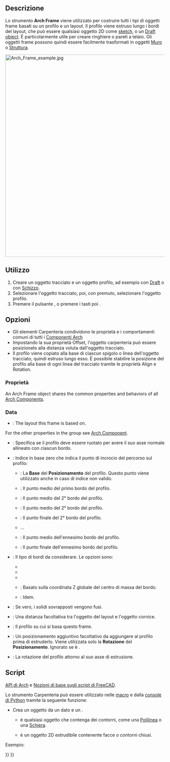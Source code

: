 <languages/>

<div class="mw-translate-fuzzy">
{{Docnav/it
|[[Arch_Equipment/it|Arredo]]
|[[Arch_Fence/it|Recinzione]]
|[[Arch_Workbench/it|Arch]]
|IconL=Arch_Equipment.svg
|IconR=Arch_Fence.svg
|IconC=Workbench_Arch.svg
}}
</div>

{{GuiCommand/it
|Name=Arch Frame
|Name/it=Carpenteria
|MenuLocation=3D/BIM → Frame
|Workbenches=[[BIM_Workbench|BIM]]
|Shortcut={{KEY|F}} {{KEY|R}}
|SeeAlso=
}}

<span id="Description"></span>
==Descrizione==

Lo strumento '''Arch Frame''' viene utilizzato per costruire tutti i tipi di oggetti frame basati su un profilo e un layout. Il profilo viene estruso lungo i bordi del layout, che può essere qualsiasi oggetto 2D come [[Sketcher_Workbench|sketch]], o un [[Draft_Workbench|Draft object]]. È particolarmente utile per creare ringhiere o pareti a telaio. Gli oggetti frame possono quindi essere facilmente trasformati in oggetti [[Arch_Wall|Muro]] o [[Arch_Structure|Struttura]].

[[Image:Arch Frame example.jpg|640px]]
{{Caption|Oggetto Carpenteria creato da una [[Draft_OrthoArray/it|schiera]] derivata da una [[Draft_Line/it|linea]], utilizzando un [[Draft_Circle/it|cerchio]] come profilo.}}

<span id="Usage"></span>
==Utilizzo==

# Creare un oggetto tracciato e un oggetto profilo, ad esempio con [[Draft_Workbench/it|Draft]] o con [[Sketcher Workbench/it|Schizzo]].
# Selezionare l'oggetto tracciato, poi, con {{KEY|Ctrl}} premuto, selezionare l'oggetto profilo.
# Premere il pulsante {{Button|[[Image:Arch Frame.svg|16px]] [[Arch_Frame/it|Carpenteria]]}}, o premere i tasti {{KEY|F}} poi {{KEY|R}}.

<span id="Options"></span>
== Opzioni ==

<div class="mw-translate-fuzzy">
* Gli elementi Carpenteria condividono le proprietà e i comportamenti comuni di tutti i [[Arch_Component/it|Componenti Arch]]
* Impostando la sua proprietà Offset, l'oggetto carpenteria può essere posizionato alla distanza voluta dall'oggetto tracciato. 
* Il profilo viene copiato alla base di ciascun spigolo o linea dell'oggetto tracciato, quindi estruso lungo esso. È possibile stabilire la posizione del profilo alla base di ogni linea del tracciato tramite le proprietà Align e Rotation.
</div>

<span id="Properties"></span>
=== Proprietà ===

An Arch Frame object shares the common properties and behaviors of all [[Arch_Component|Arch Components]].

===Data===

{{TitleProperty|Component}}

* {{PropertyData|Base|Link}}: The layout this frame is based on.

For the other properties in the group see [[Arch_Component#Properties|Arch Component]].

{{TitleProperty|Frame}}

* {{PropertyData|Align|Bool}}: Specifica se il profilo deve essere ruotato per avere il suo asse normale allineato con ciascun bordo.
* {{PropertyData|Base Point|Integer}}: Indice in base zero che indica il punto di incrocio del percorso sul profilo:
** {{Value|0}}: La '''Base''' del '''Posizionamento''' del profilo. Questo punto viene utilizzato anche in caso di indice non valido.
** {{Value|1}}: Il punto medio del primo bordo del profilo.
** {{Value|2}}: Il punto medio del 2° bordo del profilo.
** {{Value|3}}: Il punto medio del 2° bordo del profilo.
** {{Value|4}}: Il punto finale del 2° bordo del profilo.
** ...
** {{Value|n*2-1}}: Il punto medio dell'ennesimo bordo del profilo.
** {{Value|n*2}}: Il punto finale dell'ennesimo bordo del profilo.
* {{PropertyData|Edges|Enumeration}}: Il tipo di bordi da considerare. Le opzioni sono:
** {{Value|All edges}}
** {{Value|Vertical edges}}
** {{Value|Horizontal edges}}
** {{Value|Bottom horizontal edges}}: Basato sulla coordinata Z globale del centro di massa del bordo.
** {{Value|Top horizontal edges}}: Idem.
* {{PropertyData|Fuse|Bool}}: Se vero, i solidi sovrapposti vengono fusi.
* {{PropertyData|Offset|VectorDistance}}: Una distanza facoltativa tra l'oggetto del layout e l'oggetto cornice.
* {{PropertyData|Profile|Link}}: Il profilo su cui si basa questo frame.
* {{PropertyData|Profile Placement|Placement}}: Un posizionamento aggiuntivo facoltativo da aggiungere al profilo prima di estruderlo. Viene utilizzata solo la '''Rotazione''' del '''Posizionamento'''. Ignorato se {{PropertyData|Align}} è {{TRUE}}.
* {{PropertyData|Rotation|Angle}}: La rotazione del profilo attorno al suo asse di estrusione.

<span id="Scripting"></span>
==Script==

{{Emphasis|Vedere anche:}} [[Arch_API/it|API di Arch]] e [[FreeCAD_Scripting_Basics/it|Nozioni di base sugli script di FreeCAD]].

Lo strumento Carpenteria può essere utilizzato nelle [[Macros/it|macro]] e dalla [[Python/it|console di Python]] tramite la seguente funzione:

{{Code|code=
Frame = makeFrame(baseobj, profile)
}}

* Crea un oggetto {{incode|Frame}} da un dato {{incode|baseobj}} e un {{incode|profile}}.
** {{incode|baseobj}} è qualsiasi oggetto che contenga dei contorni, come una [[Draft_Wire/it|Polilinea]] o una [[Draft_OrthoArray/it|Schiera]].
** {{incode|profile}} è un oggetto 2D estrudibile contenente facce o contorni chiusi.

Esempio:

{{Code|code=
import Draft, Arch

Line = Draft.makeLine(FreeCAD.Vector(0, 0, 0), FreeCAD.Vector(0, 0, 2000))
baseobj = Draft.makeArray(Line, FreeCAD.Vector(1000, 0, 0), FreeCAD.Vector(0, 1, 0), 6, 1)

profile = Draft.makeCircle(200)
Frame = Arch.makeFrame(baseobj, profile)
FreeCAD.ActiveDocument.recompute()
}}


{{Docnav/it
|[[Arch_Roof/it|Tetto]]
|[[Arch_Axis/it|Recinzione]]
|[[BIM_Workbench|BIM]]
|IconL=Arch_Roof.svg
|IconR=Arch_Fence.svg
|IconC=Workbench_BIM.svg
}}

{{BIM_Tools_navi{{#translation:}}}}
{{Userdocnavi{{#translation:}}}}